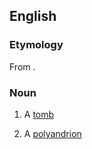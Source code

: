 ==English==

===Etymology===
From {{etyl|grc|en}} {{m|grc|πολυάνδριον}}.

===Noun===
{{en-noun}}

# {{label|en|obsolete}} A [[tomb]]
# {{label|en|obsolete}} A [[polyandrion]]